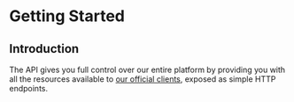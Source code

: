 
# Getting Started

## Introduction

The <Now color="#000" /> API gives you full control over our entire platform by
providing you with all the resources available to [our official clients](/download), exposed as simple HTTP endpoints.

<Introduction />

